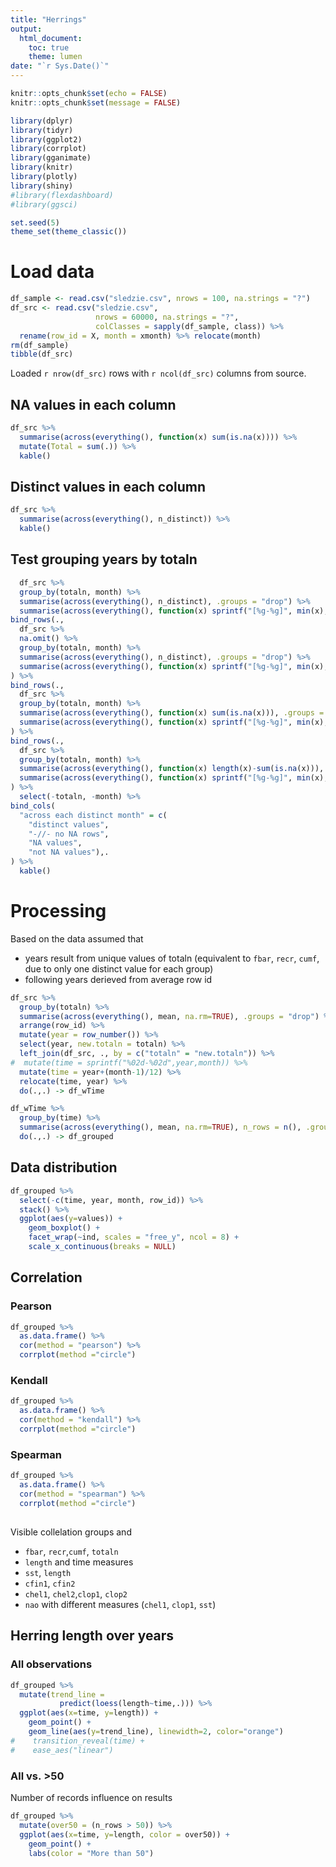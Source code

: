 ```yaml
---
title: "Herrings"
output: 
  html_document:
    toc: true
    theme: lumen
date: "`r Sys.Date()`"
---
```


```r
knitr::opts_chunk$set(echo = FALSE)
knitr::opts_chunk$set(message = FALSE)
```

```r
library(dplyr)
library(tidyr)
library(ggplot2)
library(corrplot)
library(gganimate)
library(knitr)
library(plotly)
library(shiny)
#library(flexdashboard)
#library(ggsci)
```

```r
set.seed(5)
theme_set(theme_classic())
```

# Load data

```r
df_sample <- read.csv("sledzie.csv", nrows = 100, na.strings = "?")
df_src <- read.csv("sledzie.csv",
                   nrows = 60000, na.strings = "?",
                   colClasses = sapply(df_sample, class)) %>% 
  rename(row_id = X, month = xmonth) %>% relocate(month)
rm(df_sample)
tibble(df_src)
```

Loaded `r nrow(df_src)` rows with `r ncol(df_src)` columns from source.

## NA values in each column

```r
df_src %>% 
  summarise(across(everything(), function(x) sum(is.na(x)))) %>% 
  mutate(Total = sum(.)) %>% 
  kable()
```

## Distinct values in each column

```r
df_src %>% 
  summarise(across(everything(), n_distinct)) %>% 
  kable()
```

## Test grouping years by totaln

```r
  df_src %>%
  group_by(totaln, month) %>%
  summarise(across(everything(), n_distinct), .groups = "drop") %>%
  summarise(across(everything(), function(x) sprintf("[%g-%g]", min(x), max(x)))) %>% 
bind_rows(.,
  df_src %>%
  na.omit() %>% 
  group_by(totaln, month) %>%
  summarise(across(everything(), n_distinct), .groups = "drop") %>%
  summarise(across(everything(), function(x) sprintf("[%g-%g]", min(x), max(x))))
) %>% 
bind_rows(.,
  df_src %>%
  group_by(totaln, month) %>%
  summarise(across(everything(), function(x) sum(is.na(x))), .groups = "drop") %>%
  summarise(across(everything(), function(x) sprintf("[%g-%g]", min(x), max(x))))
) %>% 
bind_rows(.,
  df_src %>%
  group_by(totaln, month) %>%
  summarise(across(everything(), function(x) length(x)-sum(is.na(x))), .groups = "drop") %>%
  summarise(across(everything(), function(x) sprintf("[%g-%g]", min(x), max(x))))
) %>% 
  select(-totaln, -month) %>% 
bind_cols(
  "across each distinct month" = c(
    "distinct values",
    "-//- no NA rows",
    "NA values",
    "not NA values"),.
) %>% 
  kable()
```

# Processing

Based on the data assumed that

* years result from unique values of totaln
  (equivalent to `fbar`, `recr`, `cumf`, due to only one distinct value for each group)
* following years derieved from average row id

```r
df_src %>%
  group_by(totaln) %>%
  summarise(across(everything(), mean, na.rm=TRUE), .groups = "drop") %>%
  arrange(row_id) %>% 
  mutate(year = row_number()) %>% 
  select(year, new.totaln = totaln) %>% 
  left_join(df_src, ., by = c("totaln" = "new.totaln")) %>% 
#  mutate(time = sprintf("%02d-%02d",year,month)) %>% 
  mutate(time = year+(month-1)/12) %>% 
  relocate(time, year) %>% 
  do(.,.) -> df_wTime
```

```r
df_wTime %>% 
  group_by(time) %>%
  summarise(across(everything(), mean, na.rm=TRUE), n_rows = n(), .groups = "drop") %>% 
  do(.,.) -> df_grouped
```

## Data distribution

```r
df_grouped %>% 
  select(-c(time, year, month, row_id)) %>% 
  stack() %>% 
  ggplot(aes(y=values)) +
    geom_boxplot() +
    facet_wrap(~ind, scales = "free_y", ncol = 8) + 
    scale_x_continuous(breaks = NULL)
```

## Correlation {.tabset .tabset-fade .tabset-pills}

### Pearson

```r
df_grouped %>% 
  as.data.frame() %>% 
  cor(method = "pearson") %>% 
  corrplot(method ="circle")
```

### Kendall

```r
df_grouped %>% 
  as.data.frame() %>% 
  cor(method = "kendall") %>% 
  corrplot(method ="circle")
```

### Spearman

```r
df_grouped %>% 
  as.data.frame() %>% 
  cor(method = "spearman") %>% 
  corrplot(method ="circle")
```

##
Visible collelation groups and 

* `fbar`, `recr`,`cumf`, `totaln`
* `length` and time measures
* `sst`, `length`
* `cfin1`, `cfin2`
* `chel1`, `chel2`,`clop1`, `clop2`
* `nao` with different measures (`chel1`, `clop1`, `sst`)

## Herring length over years {.tabset .tabset-fade .tabset-pills}

### All observations

```r
df_grouped %>% 
  mutate(trend_line = 
           predict(loess(length~time,.))) %>% 
  ggplot(aes(x=time, y=length)) +
    geom_point() +
    geom_line(aes(y=trend_line), linewidth=2, color="orange") 
#    transition_reveal(time) +
#    ease_aes("linear")
```

### All vs. >50

Number of records influence on results

```r
df_grouped %>%
  mutate(over50 = (n_rows > 50)) %>%
  ggplot(aes(x=time, y=length, color = over50)) + 
    geom_point() +
    labs(color = "More than 50")
```




